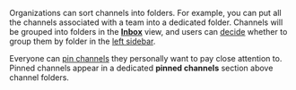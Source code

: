 Organizations can sort channels into folders. For example, you can put all the
channels associated with a team into a dedicated folder. Channels will be
grouped into folders in the [**Inbox**](/help/inbox) view, and users can
[decide](/help/channel-folders#configure-whether-channels-are-grouped-by-folder-in-the-left-sidebar)
whether to group them by folder in the [left sidebar](/help/left-sidebar).

Everyone can [pin channels](/help/pin-a-channel) they personally want to pay
close attention to. Pinned channels appear in a dedicated **pinned channels**
section above channel folders.
